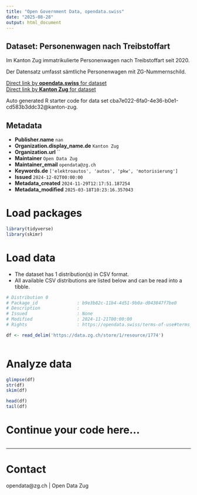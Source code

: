 ```yaml
---
title: "Open Government Data, opendata.swiss"
date: "2025-08-28"
output: html_document
---
```


## Dataset: Personenwagen nach Treibstoffart

Im Kanton Zug immatrikulierte Personenwagen nach Treibstoffart seit 2020.

Der Datensatz umfasst sämtliche Personenwagen mit ZG-Nummernschild.

[Direct link by **opendata.swiss** for dataset](https://opendata.swiss/de/dataset/personenwagen-nach-treibstoffart)<br>
[Direct link by **Kanton Zug** for dataset]()

Auto generated R starter code for data set cba7e022-6fa0-4e36-b0e1-cd583b3ddc32@kanton-zug.

## Metadata

- **Publisher.name** `nan`
- **Organization.display_name.de** `Kanton Zug`
- **Organization.url** ``
- **Maintainer** `Open Data Zug`
- **Maintainer_email** `opendata@zg.ch`
- **Keywords.de** `['elektroautos', 'autos', 'pkw', 'motorisierung']`
- **Issued** `2024-12-02T00:00:00`
- **Metadata_created** `2024-11-29T12:17:51.187254`
- **Metadata_modified** `2025-03-18T10:23:16.357043`


# Load packages

```r

library(tidyverse)
library(skimr)

```

# Load data

-   The dataset has 1 distribution(s) in CSV format.
-   All available CSV distributions are listed below and can be read into a tibble.

```r

# Distribution 0
# Package_id               : b9e3b82c-11b4-4d51-9b0a-d043847f7be0
# Description              : 
# Issued                   : None
# Modified                 : 2024-11-21T00:00:00
# Rights                   : https://opendata.swiss/terms-of-use#terms_by

df <- read_delim('https://data.zg.ch/store/1/resource/1774')



```

# Analyze data

```r

glimpse(df)
str(df)
skim(df)

head(df)
tail(df)

```

# Continue your code here...

```r

```

------------------------------------------------------------------------

# Contact

opendata@zg.ch | Open Data Zug
